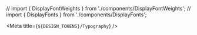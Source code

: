 // import { DisplayFontWeights } from './components/DisplayFontWeights';
// import { DisplayFonts } from './components/DisplayFonts';

<Meta title={`${DESIGN_TOKENS}/Typography`} />

<Story name="Typography">
  <DisplayTypography />
</Story>
